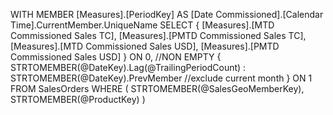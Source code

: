 ﻿WITH MEMBER [Measures].[PeriodKey] AS [Date Commissioned].[Calendar Time].CurrentMember.UniqueName
SELECT
{
	[Measures].[MTD Commissioned Sales TC],
	[Measures].[PMTD Commissioned Sales TC],
	[Measures].[MTD Commissioned Sales USD],
	[Measures].[PMTD Commissioned Sales USD]
} ON 0,
//NON EMPTY
{
	STRTOMEMBER(@DateKey).Lag(@TrailingPeriodCount) :
	STRTOMEMBER(@DateKey).PrevMember //exclude current month
} ON 1
FROM 
	SalesOrders
WHERE 
(
	STRTOMEMBER(@SalesGeoMemberKey),
	STRTOMEMBER(@ProductKey)
)
